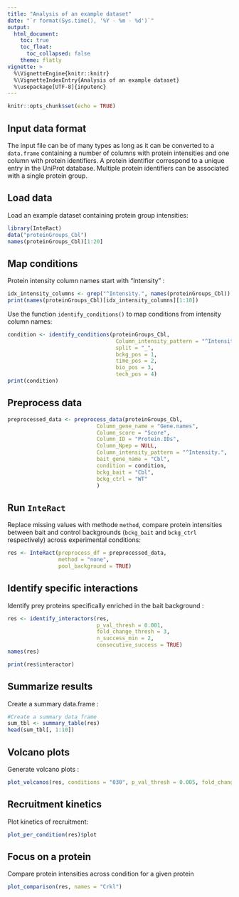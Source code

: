 ```yaml
---
title: "Analysis of an example dataset"
date: "`r format(Sys.time(), '%Y - %m - %d')`"
output: 
  html_document:
    toc: true
    toc_float:
      toc_collapsed: false
    theme: flatly
vignette: >
  %\VignetteEngine{knitr::knitr}
  %\VignetteIndexEntry{Analysis of an example dataset}
  %\usepackage[UTF-8]{inputenc}
---
```


```r
knitr::opts_chunk$set(echo = TRUE)
```

## Input data format

The input file can be of many types as long as it can be converted to a `data.frame` containing a number of columns with protein intensities and one column with protein identifiers. A protein identifier correspond to a unique entry in the UniProt database. Multiple protein identifiers can be associated with a single protein group.

## Load data
Load an example dataset containing protein group intensities:

```r
library(InteRact)
data("proteinGroups_Cbl")
names(proteinGroups_Cbl)[1:20]
```

## Map conditions

Protein intensity column names start with "Intensity" :

```r
idx_intensity_columns <- grep("^Intensity.", names(proteinGroups_Cbl))
print(names(proteinGroups_Cbl)[idx_intensity_columns][1:10])
```

Use the function `identify_conditions()` to map conditions from intensity column names:

```r
condition <- identify_conditions(proteinGroups_Cbl,
                                  Column_intensity_pattern = "^Intensity.",
                                  split = "_", 
                                  bckg_pos = 1,
                                  time_pos = 2,
                                  bio_pos = 3,
                                  tech_pos = 4)
print(condition)
```

## Preprocess data


```r

preprocessed_data <- preprocess_data(proteinGroups_Cbl,
                            Column_gene_name = "Gene.names",
                            Column_score = "Score",
                            Column_ID = "Protein.IDs",
                            Column_Npep = NULL,
                            Column_intensity_pattern = "^Intensity.",
                            bait_gene_name = "Cbl",
                            condition = condition,
                            bckg_bait = "Cbl",
                            bckg_ctrl = "WT"
                            )

```

## Run `InteRact`

Replace missing values with methode `method`, compare protein intensities between bait and control backgrounds (`bckg_bait` and `bckg_ctrl` respectively) across experimental conditions:

```r
res <- InteRact(preprocess_df = preprocessed_data, 
                method = "none",
                pool_background = TRUE)
```

## Identify specific interactions

Identify prey proteins specifically enriched in the bait background :
```r
res <- identify_interactors(res, 
                            p_val_thresh = 0.001, 
                            fold_change_thresh = 3, 
                            n_success_min = 2, 
                            consecutive_success = TRUE)
names(res)
```

```r
print(res$interactor)
```

## Summarize results

Create a summary data.frame :
```r
#Create a summary data frame
sum_tbl <- summary_table(res)
head(sum_tbl[, 1:10])
```

## Volcano plots

Generate volcano plots :
```r

plot_volcanos(res, conditions = "030", p_val_thresh = 0.005, fold_change_thresh = 3, asinh_transform = FALSE)

```


## Recruitment kinetics

Plot kinetics of recruitment:
```r
plot_per_condition(res)$plot
```


## Focus on a protein

Compare protein intensities across condition for a given protein
```r
plot_comparison(res, names = "Crkl")
```